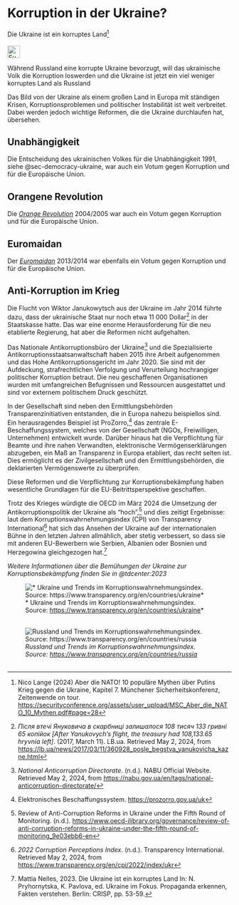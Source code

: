 # Korruption in der Ukraine? {#sec-corruption-ukraine}

::: {.callout-caution title="Mythos"}
Die Ukraine ist ein korruptes Land[^corruption-ukraine-7]
[<br></br>![Suche nach Stichwort in EUvsDisinfo](../all_common_img/EUvsDisinfo_400x240.jpg){height=2em}](https://euvsdisinfo.eu/disinformation-cases/?text=(corrupt%7Ccorruption)%20(ukraine%7Ckiev%7Ckyiv)&sort=relevance)
:::

::: {.callout-tip title="Wahrheit"}
Während Russland eine korrupte Ukraine bevorzugt, will das ukrainische Volk die Korruption loswerden und die Ukraine ist jetzt ein viel weniger korruptes Land als Russland
:::

Das Bild von der Ukraine als einem großen Land in Europa mit ständigen Krisen, Korruptionsproblemen und politischer Instabilität ist weit verbreitet. Dabei werden jedoch wichtige Reformen, die die Ukraine durchlaufen hat, übersehen.

## Unabhängigkeit

Die Entscheidung des ukrainischen Volkes für die Unabhängigkeit 1991, siehe @sec-democracy-ukraine, war auch ein Votum gegen Korruption und für die Europäische Union.

## Orangene Revolution

Die *[Orange Revolution](https://en.wikipedia.org/wiki/Orange_Revolution)* 2004/2005 war auch ein Votum gegen Korruption und für die Europäische Union.


## Euromaidan

Der *[Euromaidan](https://de.wikipedia.org/wiki/Euromaidan)* 2013/2014 war ebenfalls ein Votum gegen Korruption und für die Europäische Union.


## Anti-Korruption im Krieg

Die Flucht von Wiktor Janukowytsch aus der Ukraine im Jahr 2014 führte dazu, dass der ukrainische Staat nur noch etwa 11 000 Dollar[^corruption-ukraine.de-1] in der Staatskasse hatte. Das war eine enorme Herausforderung für die neu etablierte Regierung, hat aber die Reformen nicht aufgehalten. 

Das Nationale Antikorruptionsbüro der Ukraine[^corruption-ukraine.de-2] und die Spezialisierte Antikorruptionsstaatsanwaltschaft haben 2015 ihre Arbeit aufgenommen und das Hohe Antikorruptionsgericht im Jahr 2020\. Sie sind mit der Aufdeckung, strafrechtlichen Verfolgung und Verurteilung hochrangiger politischer Korruption betraut. Die neu geschaffenen Organisationen wurden mit umfangreichen Befugnissen und Ressourcen ausgestattet und sind vor externem politischem Druck geschützt. 

In der Gesellschaft sind neben den Ermittlungsbehörden Transparenzinitiativen entstanden, die in Europa nahezu beispiellos sind. Ein herausragendes Beispiel ist ProZorro,[^corruption-ukraine.de-3] das zentrale E-Beschaffungssystem, welches von der Gesellschaft (NGOs, Freiwilligen, Unternehmen) entwickelt wurde. Darüber hinaus hat die Verpflichtung für Beamte und ihre nahen Verwandten, elektronische Vermögenserklärungen abzugeben, ein Maß an Transparenz in Europa etabliert, das recht selten ist. Dies ermöglicht es der Zivilgesellschaft und den Ermittlungsbehörden, die deklarierten Vermögenswerte zu überprüfen.

Diese Reformen und die Verpflichtung zur Korruptionsbekämpfung haben wesentliche Grundlagen für die EU-Beitrittsperspektive geschaffen.

Trotz des Krieges würdigte die OECD im März 2024 die Umsetzung der Antikorruptionspolitik der Ukraine als “hoch”,[^corruption-ukraine.de-4] und dies zeitigt Ergebnisse: laut dem Korruptionswahrnehmungsindex (CPI) von Transparency International[^corruption-ukraine.de-5] hat sich das Ansehen der Ukraine auf der internationalen Bühne in den letzten Jahren allmählich, aber stetig verbessert, so dass sie mit anderen EU-Bewerbern wie Serbien, Albanien oder Bosnien und Herzegowina gleichgezogen hat.[^corruption-ukraine.de-6]

*Weitere Informationen über die Bemühungen der Ukraine zur Korruptionsbekämpfung finden Sie in @tdcenter:2023*

![* Ukraine und Trends im Korruptionswahrnehmungsindex. Source:  [https://www.transparency.org/en/countries/ukraine](https://www.transparency.org/en/countries/ukraine)* 
<br></br>](CorruptionPerceptionIndex_Ukraine.jpg)

![*Russland und Trends im Korruptionswahrnehmungsindex. Source:  [https://www.transparency.org/en/countries/russia](https://www.transparency.org/en/countries/russia)* 
<br></br>](CorruptionPerceptionIndex_Russia.jpg)


[^corruption-ukraine.de-1]:  *Після втечі Януковича в скарбниці залишалося 108 тисяч 133 гривні 65 копійок \[After Yanukovych’s flight, the treasury had 108,133.65 hryvnia left\]*. (2017, March 11). LB.ua. Retrieved May 2, 2024, from [https://lb.ua/news/2017/03/11/360928\_posle\_begstva\_yanukovicha\_kazne.html](https://lb.ua/news/2017/03/11/360928\_posle\_begstva\_yanukovicha\_kazne.html)

[^corruption-ukraine.de-2]:  *National Anticorruption Directorate*. (n.d.). NABU Official Website. Retrieved May 2, 2024, from [https://nabu.gov.ua/en/tags/national-anticorruption-directorate/](https://nabu.gov.ua/en/tags/national-anticorruption-directorate/)

[^corruption-ukraine.de-3]:  Elektronisches Beschaffungssystem. [https://prozorro.gov.ua/uk](https://prozorro.gov.ua/uk) 

[^corruption-ukraine.de-4]:  Review of Anti-Corruption Reforms in Ukraine under the Fifth Round of Monitoring. (n.d.). [https://www.oecd-ilibrary.org/governance/review-of-anti-corruption-reforms-in-ukraine-under-the-fifth-round-of-monitoring\_9e03ebb6-en](https://www.oecd-ilibrary.org/governance/review-of-anti-corruption-reforms-in-ukraine-under-the-fifth-round-of-monitoring\_9e03ebb6-en)

[^corruption-ukraine.de-5]:  *2022 Corruption Perceptions Index*. (n.d.). Transparency International. Retrieved May 2, 2024, from [https://www.transparency.org/en/cpi/2022/index/ukr](https://www.transparency.org/en/cpi/2022/index/ukr)

[^corruption-ukraine.de-6]:  Mattia Nelles, 2023\. Die Ukraine ist ein korruptes Land In: N. Pryhornytska, K. Pavlova, ed. Ukraine im Fokus. Propaganda erkennen, Fakten verstehen. Berlin: CRISP, pp. 53-59.

[^corruption-ukraine-7]: Nico Lange (2024) Aber die NATO! 10 populäre Mythen über Putins Krieg gegen die Ukraine, Kapitel 7. Münchener Sicherheitskonferenz, Zeitenwende on tour.  [https://securityconference.org/assets/user_upload/MSC_Aber_die_NATO_10_Mythen.pdf#page=28](https://securityconference.org/assets/user_upload/MSC_Aber_die_NATO_10_Mythen.pdf#page=28)
